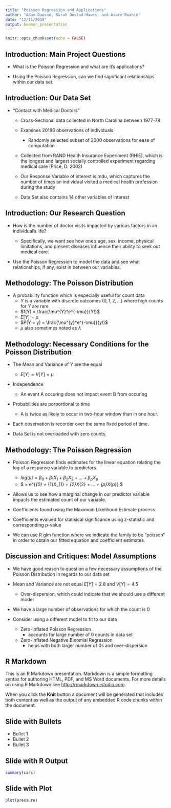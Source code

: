 ```yaml
---
title: "Poisson Regression and Applications"
author: "Adam Dawson, Sarah Onstad-Hawes, and Asare Buahin"
date: "12/11/2019"
output: beamer_presentation
---
```


```r
knitr::opts_chunk$set(echo = FALSE)
```




##  Introduction: Main Project Questions

- What is the Poisson Regression and what are it's applications?

- Using the Poisson Regression, can we find significant relationships within our data set.


## Introduction: Our Data Set




 - "Contact with Medical Doctors"
 
    - Cross-Sectional data collected in North Carolina between 1977-78
 
    - Examines 20186 observations of individuals
 
      - Randomly selected subset of 2000 observations for ease of computation
    
    - Collected from RAND Health Insurance Experiment (RHIE), which is the longest and largest socially controlled experiment regarding medical care (Price, D. 2002)
    
    - Our Response Variable of interest is mdu, which captures the number of times an individual visited a medical health profession during the study
    
    - Data Set also contains 14 other variables of interest
      

## Introduction: Our Research Question

- How is the number of doctor visits impacted by various factors in an individual's life?

  - Specifically, we want see how one's age, sex, income, physical limitations, and present diseases influence their ability to seek out medical care.  
  
- Use the Poisson Regression to model the data and see what relationships, if any, exist in between our variables.  


## Methodology: The Poisson Distribution

- A probability function which is especially useful for count data
    - $Y$ is a variable with discrete outcomes ($0,1,2,...$) where high counts for $Y$ are rare
    - $f(Y) = \frac{\mu^{Y}*e^{-\mu}}{Y!}$
    - $E[Y] = \mu$
    - $P(Y = y) = \frac{\mu^{y}*e^{-\mu}}{y!}$
    - $\mu$ also sometimes noted as $\lambda$
    
## Methodology: Necessary Conditions for the Poisson Distribution

- The Mean and Variance of Y are the equal
  - $E[Y] = V[Y] = \mu$
  
- Independence
  - An event A occuring does not impact event B from occuring
  
- Probabilities are porportional to time
  - A is twice as likely to occur in two-hour window than in one hour.
  
- Each observation is recorder over the same fixed period of time.

- Data Set is not overloaded with zero counts. 

## Methodology: The Poisson Regression

- Poisson Regression finds estimates for the linear equation relating the log of a response variable to predictors.
  - $log(\hat{\mu}) = \beta_{0} + \beta_{1}X_{1} + \beta_{2}X_{2} + ... + \beta_{p}X_{p}$
  - $\hat{\mu} = e^{\beta_{0} + \beta_{1}X_{1} + \beta_{2}X_{2} + ... + \beta_{p}X_{p}} $
-  Allows us to see how a marginal change in our predictor variable impacts the estimated count of our variable.  
- Coefficients found using the Maximum Likelihood Estimate process

- Coefficients evalued for statisical significance using z-statistic and corresponding p-value

- We can use R glm function where we indicate the family to be "poisson" in order to obtain our fitted equation and coefficient estimates. 

## Discussion and Critiques: Model Assumptions

- We have good reason to question a few necessary assumptions of the Poisson Distribution in regards to our data set

- Mean and Variance are not equal $E[Y] = 2.8$ and $V[Y] = 4.5$
  - Over-dispersion, which could indicate that we should use a different model

- We have a large number of observations for which the count is 0

- Consider using a different model to fit to our data
  - Zero-Inflated Poisson Regression
    - accounts for large number of 0 counts in data set
  - Zero-Inflated Negative Binomial Regression
    - helps with both larger number of 0s and over-dispersion




## R Markdown

This is an R Markdown presentation. Markdown is a simple formatting syntax for authoring HTML, PDF, and MS Word documents. For more details on using R Markdown see <http://rmarkdown.rstudio.com>.

When you click the **Knit** button a document will be generated that includes both content as well as the output of any embedded R code chunks within the document.

## Slide with Bullets

- Bullet 1
- Bullet 2
- Bullet 3

## Slide with R Output

```r
summary(cars)
```

## Slide with Plot

```r
plot(pressure)
```


